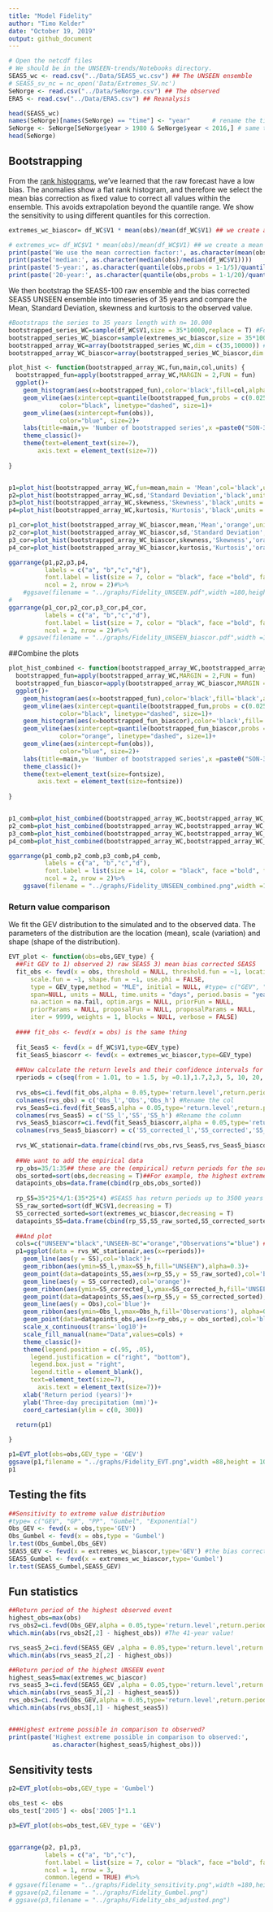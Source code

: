 ```yaml
---
title: "Model Fidelity"
author: "Timo Kelder"
date: "October 19, 2019"
output: github_document 
---
```


```r
# Open the netcdf files
# We should be in the UNSEEN-trends/Notebooks directory.
SEAS5_wc <- read.csv("../Data/SEAS5_wc.csv") ## The UNSEEN ensemble
# SEAS5_sv_nc = nc_open('Data/Extremes_SV.nc')
SeNorge <- read.csv("../Data/SeNorge.csv") ## The observed
ERA5 <- read.csv("../Data/ERA5.csv") ## Reanalysis
```


```r
head(SEAS5_wc)
names(SeNorge)[names(SeNorge) == "time"] <- "year"      # rename the time variable to 'year', in order for the functions to work.
SeNorge <- SeNorge[SeNorge$year > 1980 & SeNorge$year < 2016,] # same time window as SEAS5
head(SeNorge)
```

## Bootstrapping
From the [rank histograms](Rank_histograms.md), we've learned that the raw forecast have a low bias.  The anomalies show a flat rank histogram, and therefore we select the mean bias correction as fixed value to correct all values within the ensemble. This avoids extrapolation beyond the quantile range. We show the sensitivity to using different quantiles for this correction. 
```r
extremes_wc_biascor= df_WC$V1 * mean(obs)/mean(df_WC$V1) ## we create a mean bias corrected series  

# extremes_wc= df_WC$V1 * mean(obs)/mean(df_WC$V1) ## we create a mean bias corrected series  
print(paste('We use the mean correction factor:', as.character(mean(obs)/mean(df_WC$V1))))
print(paste('median:', as.character(median(obs)/median(df_WC$V1))))
print(paste('5-year:', as.character(quantile(obs,probs = 1-1/5)/quantile(df_WC$V1,probs = 1-1/5))))
print(paste('20-year:', as.character(quantile(obs,probs = 1-1/20)/quantile(df_WC$V1,probs = 1-1/20))))
```

We then bootstrap the SEAS5-100 raw ensemble and the bias corrected SEAS5 UNSEEN ensemble into timeseries of 35 years and compare the Mean, Standard Deviation, skewness and kurtosis to the observed value. 


```r

#Bootstraps the series to 35 years length with n= 10.000 
bootstrapped_series_WC=sample(df_WC$V1,size = 35*10000,replace = T) #For WC
bootstrapped_series_WC_biascor=sample(extremes_wc_biascor,size = 35*10000,replace = T) #For WC
bootstrapped_array_WC=array(bootstrapped_series_WC,dim = c(35,10000)) #Creates an array with 10.000 series of 35 values
bootstrapped_array_WC_biascor=array(bootstrapped_series_WC_biascor,dim = c(35,10000)) #Same for the mean bias corrected series

plot_hist <- function(bootstrapped_array_WC,fun,main,col,units) {
  bootstrapped_fun=apply(bootstrapped_array_WC,MARGIN = 2,FUN = fun)
  ggplot()+
    geom_histogram(aes(x=bootstrapped_fun),color='black',fill=col,alpha=0.5,bins=30)+
    geom_vline(aes(xintercept=quantile(bootstrapped_fun,probs = c(0.025,0.975))),
              color="black", linetype="dashed", size=1)+
    geom_vline(aes(xintercept=fun(obs)),
              color="blue", size=2)+
    labs(title=main,y= 'Number of bootstrapped series',x =paste0("SON-3DP (",units,")"))+
    theme_classic()+
    theme(text=element_text(size=7),
        axis.text = element_text(size=7))
    
}


p1=plot_hist(bootstrapped_array_WC,fun=mean,main = 'Mean',col='black',units = 'mm')
p2=plot_hist(bootstrapped_array_WC,sd,'Standard Deviation','black',units = 'mm')
p3=plot_hist(bootstrapped_array_WC,skewness,'Skewness','black',units = '-')
p4=plot_hist(bootstrapped_array_WC,kurtosis,'Kurtosis','black',units = '-')

p1_cor=plot_hist(bootstrapped_array_WC_biascor,mean,'Mean','orange',units = 'mm')
p2_cor=plot_hist(bootstrapped_array_WC_biascor,sd,'Standard Deviation','orange',units = 'mm')
p3_cor=plot_hist(bootstrapped_array_WC_biascor,skewness,'Skewness','orange',units = '-')
p4_cor=plot_hist(bootstrapped_array_WC_biascor,kurtosis,'Kurtosis','orange',units = '-')

ggarrange(p1,p2,p3,p4,
          labels = c("a", "b","c","d"),
          font.label = list(size = 7, color = "black", face ="bold", family = NULL),
          ncol = 2, nrow = 2)#%>%
    #ggsave(filename = "../graphs/Fidelity_UNSEEN.pdf",width =180,height = 180, units='mm',dpi=300)
# 
ggarrange(p1_cor,p2_cor,p3_cor,p4_cor,
          labels = c("a", "b","c","d"),
          font.label = list(size = 7, color = "black", face ="bold", family = NULL),
          ncol = 2, nrow = 2)#%>%
   # ggsave(filename = "../graphs/Fidelity_UNSEEN_biascor.pdf",width =180,height = 180, units='mm',dpi=300)

```

##Combine the plots

```r

plot_hist_combined <- function(bootstrapped_array_WC,bootstrapped_array_WC_biascor,fun,main,units,fontsize) {
  bootstrapped_fun=apply(bootstrapped_array_WC,MARGIN = 2,FUN = fun)
  bootstrapped_fun_biascor=apply(bootstrapped_array_WC_biascor,MARGIN = 2,FUN = fun)
  ggplot()+
    geom_histogram(aes(x=bootstrapped_fun),color='black',fill='black',alpha=0.5,bins=30)+
    geom_vline(aes(xintercept=quantile(bootstrapped_fun,probs = c(0.025,0.975))),
              color="black", linetype="dashed", size=1)+
    geom_histogram(aes(x=bootstrapped_fun_biascor),color='black',fill='orange',alpha=0.5,bins=30)+
    geom_vline(aes(xintercept=quantile(bootstrapped_fun_biascor,probs = c(0.025,0.975))),
              color="orange", linetype="dashed", size=1)+
    geom_vline(aes(xintercept=fun(obs)),
              color="blue", size=2)+
    labs(title=main,y= 'Number of bootstrapped series',x =paste0("SON-3DP (",units,")"))+
    theme_classic()+
    theme(text=element_text(size=fontsize),
        axis.text = element_text(size=fontsize))
    
}


p1_comb=plot_hist_combined(bootstrapped_array_WC,bootstrapped_array_WC_biascor,fun=mean,main = 'Mean',units = 'mm',fontsize=14)
p2_comb=plot_hist_combined(bootstrapped_array_WC,bootstrapped_array_WC_biascor,fun=sd,main = 'Standard Deviation',units = 'mm',fontsize=14)
p3_comb=plot_hist_combined(bootstrapped_array_WC,bootstrapped_array_WC_biascor,fun=skewness,main = 'Skewness',units = '-',fontsize=14)
p4_comb=plot_hist_combined(bootstrapped_array_WC,bootstrapped_array_WC_biascor,fun=kurtosis,main = 'Kurtosis',units = '-',fontsize=14)

ggarrange(p1_comb,p2_comb,p3_comb,p4_comb,
          labels = c("a", "b","c","d"),
          font.label = list(size = 14, color = "black", face ="bold", family = NULL),
          ncol = 2, nrow = 2)%>%
    ggsave(filename = "../graphs/Fidelity_UNSEEN_combined.png",width =180,height = 180, units='mm',dpi=300)

```


### Return value comparison
We fit the GEV distribution to the simulated and to the observed data. The parameters of the distribution are the location (mean), scale (variation) and shape (shape of the distribution).  

```r

EVT_plot <- function(obs=obs,GEV_type) {
  ##Fit GEV to 1) observed 2) raw SEAS5 3) mean bias corrected SEAS5
  fit_obs <- fevd(x = obs, threshold = NULL, threshold.fun = ~1, location.fun = ~1,
      scale.fun = ~1, shape.fun = ~1, use.phi = FALSE,
      type = GEV_type,method = "MLE", initial = NULL, #type= c("GEV", "GP", "PP", "Gumbel", "Exponential"), method= c("MLE", "GMLE", "Bayesian", "Lmoments")
      span=NULL, units = NULL, time.units = "days", period.basis = "year", ## time and period only important for labelling and do not influence the calculation
      na.action = na.fail, optim.args = NULL, priorFun = NULL,
      priorParams = NULL, proposalFun = NULL, proposalParams = NULL,
      iter = 9999, weights = 1, blocks = NULL, verbose = FALSE) 
  
  #### fit_obs <- fevd(x = obs) is the same thing
  
  fit_Seas5 <- fevd(x = df_WC$V1,type=GEV_type)
  fit_Seas5_biascorr <- fevd(x = extremes_wc_biascor,type=GEV_type)
  
  ##Now calculate the return levels and their confidence intervals for each return period within rperiods
  rperiods = c(seq(from = 1.01, to = 1.5, by =0.1),1.7,2,3, 5, 10, 20, 50, 80, 100, 120, 200, 250, 300, 500, 800,2000,5000)
  
  rvs_obs=ci.fevd(fit_obs,alpha = 0.05,type='return.level',return.period = rperiods,method ="normal") 
  colnames(rvs_obs) = c('Obs_l','Obs','Obs_h') #Rename the col
  rvs_Seas5=ci.fevd(fit_Seas5,alpha = 0.05,type='return.level',return.period = rperiods,method ="normal")
  colnames(rvs_Seas5) = c('S5_l','S5','S5_h') #Rename the column
  rvs_Seas5_biascorr=ci.fevd(fit_Seas5_biascorr,alpha = 0.05,type='return.level',return.period = rperiods,method ="normal")
  colnames(rvs_Seas5_biascorr) = c('S5_corrected_l','S5_corrected','S5_corrected_h') #Rename the column
  
  rvs_WC_stationair=data.frame(cbind(rvs_obs,rvs_Seas5,rvs_Seas5_biascorr,rperiods)) ##Make a datafram for ggplot
  
  ##We want to add the empirical data
  rp_obs=35/1:35## these are the (empirical) return periods for the sorted datapoints
  obs_sorted=sort(obs,decreasing = T)##For example, the highest extreme has a rp of 35 years, the second highest 17.5, third highest 11.7 etc.
  datapoints_obs=data.frame(cbind(rp_obs,obs_sorted))
  
  rp_S5=35*25*4/1:(35*25*4) #SEAS5 has return periods up to 3500 years
  S5_raw_sorted=sort(df_WC$V1,decreasing = T) 
  S5_corrected_sorted=sort(extremes_wc_biascor,decreasing = T)
  datapoints_S5=data.frame(cbind(rp_S5,S5_raw_sorted,S5_corrected_sorted,obs_sorted))
  
  ##And plot
  cols=c("UNSEEN"="black","UNSEEN-BC"="orange","Observations"="blue") ##for  the legend
  p1=ggplot(data = rvs_WC_stationair,aes(x=rperiods))+
    geom_line(aes(y = S5),col='black')+
    geom_ribbon(aes(ymin=S5_l,ymax=S5_h,fill="UNSEEN"),alpha=0.3)+
    geom_point(data=datapoints_S5,aes(x=rp_S5,y = S5_raw_sorted),col='black',size=1)+
    geom_line(aes(y = S5_corrected),col='orange')+
    geom_ribbon(aes(ymin=S5_corrected_l,ymax=S5_corrected_h,fill='UNSEEN-BC'), alpha=0.3)+
    geom_point(data=datapoints_S5,aes(x=rp_S5,y = S5_corrected_sorted),col='orange',size=1)+
    geom_line(aes(y = Obs),col='blue')+
    geom_ribbon(aes(ymin=Obs_l,ymax=Obs_h,fill='Observations'), alpha=0.3)+
    geom_point(data=datapoints_obs,aes(x=rp_obs,y = obs_sorted),col='blue', size=1)+
    scale_x_continuous(trans='log10')+
    scale_fill_manual(name="Data",values=cols) +
    theme_classic()+
    theme(legend.position = c(.95, .05),
      legend.justification = c("right", "bottom"),
      legend.box.just = "right",
      legend.title = element_blank(),
      text=element_text(size=7),
        axis.text = element_text(size=7))+
    xlab('Return period (years)')+
    ylab('Three-day precipitation (mm)')+
    coord_cartesian(ylim = c(0, 300)) 

  return(p1)
    
}

p1=EVT_plot(obs=obs,GEV_type = 'GEV')
ggsave(p1,filename = "../graphs/Fidelity_EVT.png",width =88,height = 100, units='mm',dpi=300)
p1


```

## Testing the fits

```r
##Sensitivity to extreme value distribution
#type= c("GEV", "GP", "PP", "Gumbel", "Exponential")
Obs_GEV <- fevd(x = obs,type='GEV')
Obs_Gumbel <- fevd(x = obs,type = 'Gumbel')
lr.test(Obs_Gumbel,Obs_GEV)
SEAS5_GEV <- fevd(x = extremes_wc_biascor,type='GEV') #the bias corrected version
SEAS5_Gumbel <- fevd(x = extremes_wc_biascor,type='Gumbel')
lr.test(SEAS5_Gumbel,SEAS5_GEV)
```
## Fun statistics
```r
##Return period of the highest observed event
highest_obs=max(obs)
rvs_obs2=ci.fevd(Obs_GEV,alpha = 0.05,type='return.level',return.period = rps[1:250],method ="normal") 
which.min(abs(rvs_obs2[,2] - highest_obs)) #The 41-year value!

rvs_seas5_2=ci.fevd(SEAS5_GEV ,alpha = 0.05,type='return.level',return.period = rps[1:250],method ="normal") 
which.min(abs(rvs_seas5_2[,2] - highest_obs)) 

##Return period of the highest UNSEEN event
highest_seas5=max(extremes_wc_biascor)
rvs_seas5_3=ci.fevd(SEAS5_GEV ,alpha = 0.05,type='return.level',return.period = seq(1000,5000,10),method ="normal") 
which.min(abs(rvs_seas5_3[,2] - highest_seas5))
rvs_obs3=ci.fevd(Obs_GEV,alpha = 0.05,type='return.level',return.period = seq(2,5000,100),method ="normal") 
which.min(abs(rvs_obs3[,1] - highest_seas5))


###Highest extreme possible in comparison to observed?
print(paste('Highest extreme possible in comparison to observed:', 
            as.character(highest_seas5/highest_obs)))


```


## Sensitivity tests

```r
p2=EVT_plot(obs=obs,GEV_type = 'Gumbel')

obs_test <- obs
obs_test['2005'] <- obs['2005']*1.1

p3=EVT_plot(obs=obs_test,GEV_type = 'GEV')


ggarrange(p2, p1,p3,
          labels = c("a", "b","c"),
          font.label = list(size = 7, color = "black", face ="bold", family = NULL),
          ncol = 1, nrow = 3,
          common.legend = TRUE) #%>%
# ggsave(filename = "../graphs/Fidelity_sensitivity.png",width =180,height = 210,units = 'mm' )
# ggsave(p2,filename = "../graphs/Fidelity_Gumbel.png")
# ggsave(p3,filename = "../graphs/Fidelity_obs_adjusted.png")

```
